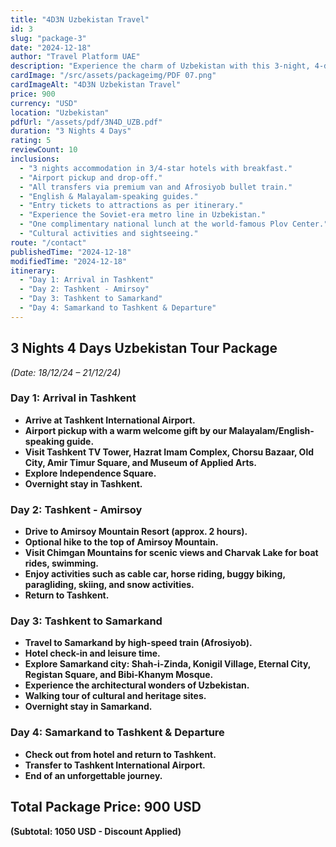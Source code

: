 ```yaml
---
title: "4D3N Uzbekistan Travel"
id: 3
slug: "package-3"
date: "2024-12-18"
author: "Travel Platform UAE"
description: "Experience the charm of Uzbekistan with this 3-night, 4-day travel package. Explore historic sites, breathtaking landscapes, and vibrant culture."
cardImage: "/src/assets/packageimg/PDF 07.png"
cardImageAlt: "4D3N Uzbekistan Travel"
price: 900
currency: "USD"
location: "Uzbekistan"
pdfUrl: "/assets/pdf/3N4D_UZB.pdf"
duration: "3 Nights 4 Days"
rating: 5
reviewCount: 10
inclusions:
  - "3 nights accommodation in 3/4-star hotels with breakfast."
  - "Airport pickup and drop-off."
  - "All transfers via premium van and Afrosiyob bullet train."
  - "English & Malayalam-speaking guides."
  - "Entry tickets to attractions as per itinerary."
  - "Experience the Soviet-era metro line in Uzbekistan."
  - "One complimentary national lunch at the world-famous Plov Center."
  - "Cultural activities and sightseeing."
route: "/contact"
publishedTime: "2024-12-18"
modifiedTime: "2024-12-18"
itinerary:
  - "Day 1: Arrival in Tashkent"
  - "Day 2: Tashkent - Amirsoy"
  - "Day 3: Tashkent to Samarkand"
  - "Day 4: Samarkand to Tashkent & Departure"
---
```


## 3 Nights 4 Days Uzbekistan Tour Package  
*(Date: 18/12/24 – 21/12/24)*  

### Day 1: Arrival in Tashkent  
- **Arrive at Tashkent International Airport.**  
- **Airport pickup with a warm welcome gift by our Malayalam/English-speaking guide.**  
- **Visit Tashkent TV Tower, Hazrat Imam Complex, Chorsu Bazaar, Old City, Amir Timur Square, and Museum of Applied Arts.**  
- **Explore Independence Square.**  
- **Overnight stay in Tashkent.**  

### Day 2: Tashkent - Amirsoy  
- **Drive to Amirsoy Mountain Resort (approx. 2 hours).**  
- **Optional hike to the top of Amirsoy Mountain.**  
- **Visit Chimgan Mountains for scenic views and Charvak Lake for boat rides, swimming.**  
- **Enjoy activities such as cable car, horse riding, buggy biking, paragliding, skiing, and snow activities.**  
- **Return to Tashkent.**  

### Day 3: Tashkent to Samarkand  
- **Travel to Samarkand by high-speed train (Afrosiyob).**  
- **Hotel check-in and leisure time.**  
- **Explore Samarkand city: Shah-i-Zinda, Konigil Village, Eternal City, Registan Square, and Bibi-Khanym Mosque.**  
- **Experience the architectural wonders of Uzbekistan.**  
- **Walking tour of cultural and heritage sites.**  
- **Overnight stay in Samarkand.**  

### Day 4: Samarkand to Tashkent & Departure  
- **Check out from hotel and return to Tashkent.**  
- **Transfer to Tashkent International Airport.**  
- **End of an unforgettable journey.**  

## Total Package Price: 900 USD  
**(Subtotal: 1050 USD - Discount Applied)**  

